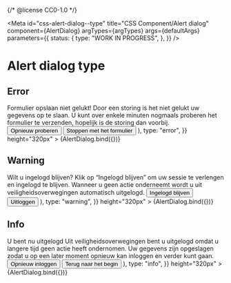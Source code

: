 {/* @license CC0-1.0 */}


<Meta
  id="css-alert-dialog--type"
  title="CSS Component/Alert dialog"
  component={AlertDialog}
  argTypes={argTypes}
  args={defaultArgs}
  parameters={{
    status: {
      type: "WORK IN PROGRESS",
    },
  }}
/>

# Alert dialog type

## Error

<Canvas>
  <Story
    name="Error"
    args={{
      ...exampleArgs,
      children: (
        <form method="dialog">
          <Heading1>Formulier opslaan niet gelukt!</Heading1>
          <Paragraph>
            Door een storing is het niet gelukt uw gegevens op te slaan. U kunt over enkele minuten nogmaals proberen
            het formulier te verzenden, hopelijk is de storing dan voorbij.
          </Paragraph>
          <ButtonGroup>
            <Button appearance="primary-action-button">Opnieuw proberen</Button>
            <Button appearance="secondary-action-button" hint="danger">
              Stoppen met het formulier
            </Button>
          </ButtonGroup>
        </form>
      ),
      type: "error",
    }}
    height="320px"
  >
    {AlertDialog.bind({})}
  </Story>
</Canvas>

## Warning

<Canvas>
  <Story
    name="Warning"
    args={{
      ...exampleArgs,
      children: (
        <form method="dialog">
          <Heading1>Wilt u ingelogd blijven?</Heading1>
          <Paragraph>
            Klik op “Ingelogd blijven” om uw sessie te verlengen en ingelogd te blijven. Wanneer u geen actie onderneemt
            wordt u uit veiligheidsoverwegingen automatisch uitgelogd.
          </Paragraph>
          <ButtonGroup>
            <Button appearance="primary-action-button">Ingelogd blijven</Button>
            <Button appearance="secondary-action-button">Uitloggen</Button>
          </ButtonGroup>
        </form>
      ),
      type: "warning",
    }}
    height="320px"
  >
    {AlertDialog.bind({})}
  </Story>
</Canvas>

## Info

<Canvas>
  <Story
    name="Info"
    args={{
      ...exampleArgs,
      children: (
        <form method="dialog">
          <Heading1>U bent nu uitgelogd</Heading1>
          <Paragraph>
            Uit veiligheidsoverwegingen bent u uitgelogd omdat u langere tijd geen actie heeft ondernomen.
          </Paragraph>
          <Paragraph>
            Uw gegevens zijn opgeslagen zodat u op een later moment opnieuw kan inloggen en verder kunt gaan.
          </Paragraph>
          <ButtonGroup>
            <Button appearance="primary-action-button">Opnieuw inloggen</Button>
            <Button appearance="secondary-action-button">Terug naar het begin</Button>
          </ButtonGroup>
        </form>
      ),
      type: "info",
    }}
    height="320px"
  >
    {AlertDialog.bind({})}
  </Story>
</Canvas>
